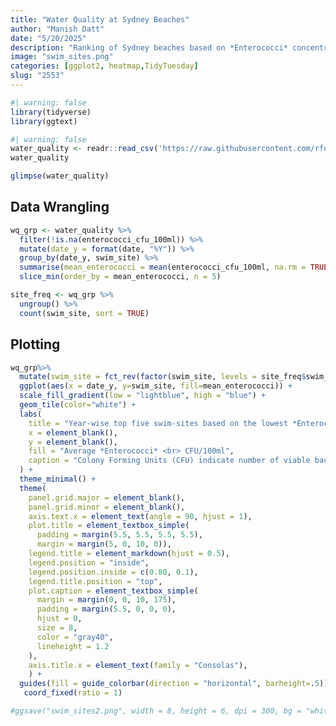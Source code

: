 ```yaml
---
title: "Water Quality at Sydney Beaches"
author: "Manish Datt"
date: "5/20/2025"
description: "Ranking of Sydney beaches based on *Enterococci* concentration"
image: "swim_sites.png"
categories: [ggplot2, heatmap,TidyTuesday]
slug: "2553"
---
```


```r
#| warning: false
library(tidyverse)
library(ggtext)
```

```r
#| warning: false
water_quality <- readr::read_csv('https://raw.githubusercontent.com/rfordatascience/tidytuesday/main/data/2025/2025-05-20/water_quality.csv')
water_quality
```

```r
glimpse(water_quality)
```

## Data Wrangling

```r
wq_grp <- water_quality %>%
  filter(!is.na(enterococci_cfu_100ml)) %>% 
  mutate(date_y = format(date, "%Y")) %>% 
  group_by(date_y, swim_site) %>% 
  summarise(mean_enterococci = mean(enterococci_cfu_100ml, na.rm = TRUE)) %>% 
  slice_min(order_by = mean_enterococci, n = 5)

site_freq <- wq_grp %>%
  ungroup() %>% 
  count(swim_site, sort = TRUE)
```

## Plotting

```r
wq_grp%>% 
  mutate(swim_site = fct_rev(factor(swim_site, levels = site_freq$swim_site))) %>% 
  ggplot(aes(x = date_y, y=swim_site, fill=mean_enterococci)) +
  scale_fill_gradient(low = "lightblue", high = "blue") +
  geom_tile(color="white") +
  labs(
    title = "Year-wise top five swim-sites based on the lowest *Enterococci* concentration",
    x = element_blank(),
    y = element_blank(),
    fill = "Average *Enterococci* <br> CFU/100ml",
    caption = "Colony Forming Units (CFU) indicate number of viable bacteria that can form colonies when grown in a lab."
  ) +
  theme_minimal() +
  theme(
    panel.grid.major = element_blank(),
    panel.grid.minor = element_blank(),
    axis.text.x = element_text(angle = 90, hjust = 1),
    plot.title = element_textbox_simple(
      padding = margin(5.5, 5.5, 5.5, 5.5),
      margin = margin(5, 0, 10, 0)),
    legend.title = element_markdown(hjust = 0.5),
    legend.position = "inside",
    legend.position.inside = c(0.80, 0.1),
    legend.title.position = "top",
    plot.caption = element_textbox_simple(
      margin = margin(0, 0, 10, 175),
      padding = margin(5.5, 0, 0, 0),
      hjust = 0,
      size = 8,
      color = "gray40",
      lineheight = 1.2
    ),
    axis.title.x = element_text(family = "Consolas"),
    ) +
  guides(fill = guide_colorbar(direction = "horizontal", barheight=.5)) +
   coord_fixed(ratio = 1) 

#ggsave("swim_sites2.png", width = 8, height = 6, dpi = 300, bg = "white")

```
